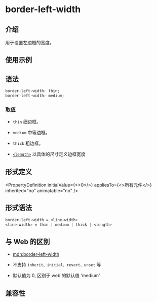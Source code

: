 # border-left-width

## 介绍

用于设置左边框的宽度。

## 使用示例


<Go
  example="css-api"
  defaultFile="src/border-left-width/App.tsx"
  img="https://lf-lynx.tiktok-cdns.com/obj/lynx-artifacts-oss-sg/lynx-website/assets/doc/css/border-left-width.jpg"
  defaultEntryFile="dist/border-left-width.lynx.bundle"
  entry="src/border-left-width"
/>

## 语法

```css
border-left-width: thin;
border-left-width: medium;
```

### 取值

- `thin`
  细边框。

- `medium`
  中等边框。

- `thick`
  粗边框。

- [`<length>`](api/css/data-type/length.mdx)
  以具体的尺寸定义边框宽度

## 形式定义


<PropertyDefinition
  initialValue={<>0</>}
  appliesTo={<>所有元件</>}
  inherited="no"
  animatable="no"
/>

## 形式语法

```css
border-left-width = <line-width>
<line-width> = thin | medium | thick | <length>

```

## 与 Web 的区别

- [mdn:border-left-width](https://developer.mozilla.org/en-US/docs/Web/CSS/border-left-width)

- 不支持 `inherit、initial、revert、unset` 等

- 默认值为 0, 区别于 web 的默认值 'medium'

## 兼容性


<LegacyCompatTable metadata="css/properties/border-left-width" />
